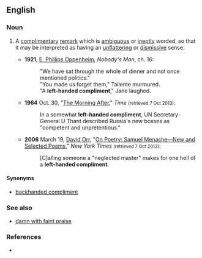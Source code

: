 ==English==

===Noun===
{{en-noun|head=[[left-handed]] [[compliment]]}}

# {{label|en|idiomatic}} A [[complimentary]] [[remark]] which is [[ambiguous]] or [[ineptly]] worded, so that it may be interpreted as having an [[unflattering]] or [[dismissive]] sense.
#* '''1921''', [[w:E. Phillips Oppenheim|E. Phillips Oppenheim]], ''Nobody's Man'', ch. 16:
#*: "We have sat through the whole of dinner and not once mentioned politics."
#*: "You made us forget them," Tallente murmured.
#*: "A '''left-handed compliment'''," Jane laughed.
#* '''1964''' Oct. 30, "[http://www.time.com/time/magazine/article/0,9171,876305,00.html The Morning After]," ''Time'' <small>(retrieved 7 Oct 2013)</small>:
#*: In a somewhat '''left-handed compliment''', UN Secretary-General U Thant described Russia's new bosses as "competent and unpretentious."
#* '''2006''' March 19, [[w:David Orr (journalist)|David Orr]], "[http://www.nytimes.com/2006/03/19/books/review/19orr.html?pagewanted=print On Poetry: Samuel Menashe—New and Selected Poems]," ''New York Times'' <small>(retrieved 7 Oct 2013)</small>:
#*: [C]alling someone a "neglected master" makes for one hell of a '''left-handed compliment'''.

====Synonyms====
* [[backhanded compliment]]

===See also===
* [[damn with faint praise]]

===References===
* {{R:OneLook}}